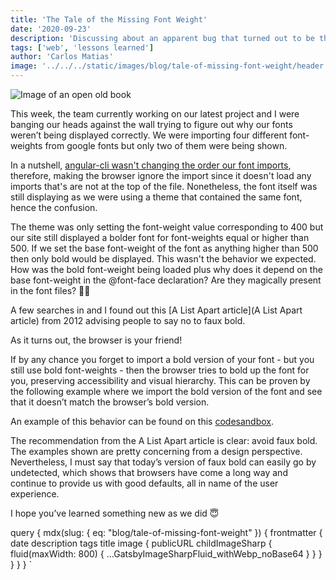 ```yaml
---
title: 'The Tale of the Missing Font Weight'
date: '2020-09-23'
description: 'Discussing about an apparent bug that turned out to be the browser just helping out'
tags: ['web', 'lessons learned']
author: 'Carlos Matias'
image: '../../../static/images/blog/tale-of-missing-font-weight/header.jpeg'
---
```



<Image
  src="blog/tale-of-missing-font-weight/header.jpeg"
  alt="Image of an open old book"
  caption="Photo by Adam Nieścioruk on Unsplash"
/>

This week, the team currently working on our latest project and I were banging our heads against the wall trying to figure out why our fonts weren’t being displayed correctly. We were importing four different font-weights from google fonts but only two of them were being shown.

In a nutshell, [angular-cli wasn't changing the order our font imports](https://github.com/angular/angular-cli/pull/17431), therefore, making the browser ignore the import since it doesn't load any imports that's are not at the top of the file. Nonetheless, the font itself was still displaying as we were using a theme that contained the same font, hence the confusion.

The theme was only setting the font-weight value corresponding to 400 but our site still displayed a bolder font for font-weights equal or higher than 500. If we set the base font-weight of the font as anything higher than 500 then only bold would be displayed. This wasn't the behavior we expected. How was the bold font-weight being loaded plus why does it depend on the base font-weight in the @font-face declaration? Are they magically present in the font files? 🧙‍♂️

A few searches in and I found out this [A List Apart article](A List Apart article) from 2012 advising people to say no to faux bold.

As it turns out, the browser is your friend!

If by any chance you forget to import a bold version of your font - but you still use bold font-weights - then the browser tries to bold up the font for you, preserving accessibility and visual hierarchy. This can be proven by the following example where we import the bold version of the font and see that it doesn’t match the browser’s bold version.

An example of this behavior can be found on this [codesandbox](https://codesandbox.io/s/browser-faux-bold-kooq9?from-embed).

The recommendation from the A List Apart article is clear: avoid faux bold. The examples shown are pretty concerning from a design perspective. Nevertheless, I must say that today’s version of faux bold can easily go by undetected, which shows that browsers have come a long way and continue to provide us with good defaults, all in name of the user experience.

I hope you’ve learned something new as we did 😇

  query {
    mdx(slug: { eq: "blog/tale-of-missing-font-weight" }) {
      frontmatter {
        date
        description
        tags
        title
        image {
          publicURL
          childImageSharp {
            fluid(maxWidth: 800) {
              ...GatsbyImageSharpFluid_withWebp_noBase64
            }
          }
        }
      }
    }
  }
`
